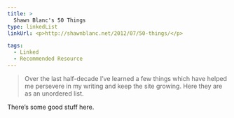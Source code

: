 ```yaml
---
title: >
  Shawn Blanc's 50 Things
type: linkedList
linkUrl: <p>http://shawnblanc.net/2012/07/50-things/</p>

tags:
  - Linked
  - Recommended Resource
---
```


> Over the last half-decade I’ve learned a few things which have helped me persevere in my writing and keep the site growing. Here they are as an unordered list.

There’s some good stuff here.
